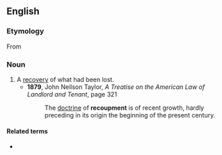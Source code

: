 ==English==

===Etymology===
From {{suffix|recoup|ment|lang=en}}

===Noun===
{{en-noun}}

# A [[recovery|recovery]] of what had been lost.
#* '''1879''', John Neilson Taylor, ''A Treatise on the American Law of Landlord and Tenant'', page 321
#*: The [[doctrine]] of '''recoupment''' is of recent growth, hardly preceding in its origin the beginning of the present century.

====Related terms====
* {{l|en|recoup}}
